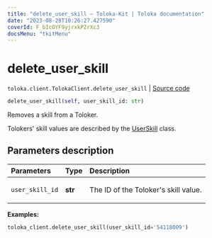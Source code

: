 ```yaml
---
title: "delete_user_skill — Toloka-Kit | Toloka documentation"
date: "2023-08-28T10:26:27.427590"
coverId: F_bIcOYF9yjrxkPZrXc3
docsMenu: "tkitMenu"
---
```


# delete_user_skill

`toloka.client.TolokaClient.delete_user_skill` | [Source code](https://github.com/Toloka/toloka-kit/blob/v1.2.1/src/client/__init__.py#L3562)

```python
delete_user_skill(self, user_skill_id: str)
```

Removes a skill from a Toloker.

Tolokers' skill values are described by the [UserSkill](/docs/toloka-kit/reference/toloka.client.user_skill.UserSkill) class.

## Parameters description

| Parameters | Type | Description |
| :----------| :----| :-----------|
`user_skill_id`|**str**|<p>The ID of the Toloker's skill value.</p>

**Examples:**

```python
toloka_client.delete_user_skill(user_skill_id='54118009')
```
